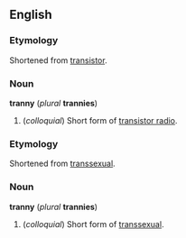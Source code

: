 ==English==
===Etymology===
Shortened from [[transistor]].

===Noun===
'''tranny''' (''plural'' '''trannies''')

#(''colloquial'') Short form of [[transistor radio]].

===Etymology===
Shortened from [[transsexual]].

===Noun===
'''tranny''' (''plural'' '''trannies''')

#(''colloquial'') Short form of [[transsexual]].